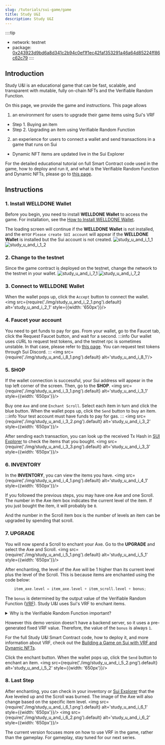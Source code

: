 ```yaml
---
slug: /tutorials/sui-game/game
title: Study U&I
description: Study U&I
---
```


::::tip
- network: testnet
- package: [0x243923d9bd6a8d341c2b94c0ef1f1ec42faf353291a46a64d85224ff86c62c79](https://suiexplorer.com/object/0x243923d9bd6a8d341c2b94c0ef1f1ec42faf353291a46a64d85224ff86c62c79?network=testnet)
::::


<UnityCanvas 
    loaderUrl = "/unity3d/study-u-i/build.loader.js"
    dataUrl = "/unity3d/study-u-i/build.data"
    frameworkUrl = "/unity3d/study-u-i/build.framework.js"
    codeUrl = "/unity3d/study-u-i/build.wasm"
/>

## Introduction
Study U&I is an educational game that can be fast, scalable, and transparent with mutable, fully on-chain NFTs and the Verifiable Random Function.

On this page, we provide the game and instructions. This page allows

1. an environment for users to upgrade their game items using Sui's VRF
- Step 1. Buying an item
- Step 2. Upgrading an item using Verifiable Random Function

2. an experience for users to connect a wallet and send transactions in a game that runs on Sui
- Dynamic NFT items are updated live in the Sui Explorer

For the detailed educational tutorial on full Smart Contract code used in the game, how to deploy and run it, and what is the Verifiable Random Function and Dynamic NFTs, please go to [this page](https://docs.welldonestudio.io/tutorials/sui-game/).

## Instructions
### 1. Install WELLDONE Wallet
Before you begin, you need to install **WELLDONE Wallet** to access the game. For installation, see the [How to Install WELLDONE Wallet](https://docs.welldonestudio.io/wallet/manual/how-to-install).

The loading screen will continue if the **WELLDONE Wallet** is not installed, and the error `Please create SUI account` will appear if the **WELLDONE Wallet** is installed but the Sui account is not created.
![study_u_and_i_1_1](https://github.com/welldonestudio/welldonestudio.github.io/assets/49579003/815f7bd4-e821-4a28-a739-57a5a1c5b6aa)
![study_u_and_i_1_2](https://github.com/welldonestudio/welldonestudio.github.io/assets/49579003/8a6fd136-7e8f-47f0-bcc9-26532d601b10)

### 2. Change to the testnet
Since the game contract is deployed on the testnet, change the network to the testnet in your wallet.
![study_u_and_i_7_1](https://github.com/welldonestudio/welldonestudio.github.io/assets/49579003/58d1c12a-5d75-481c-ad8b-66aa93785350)
![study_u_and_i_7_2](https://github.com/welldonestudio/welldonestudio.github.io/assets/49579003/00e871b7-4c62-4c80-a19e-4eef0be5ce6e)

### 3. Connect to WELLDONE Wallet
When the wallet pops up, click the `Accept` button to connect the wallet.
<img src={require('./img/study_u_and_i_2_1.png').default} alt='study_u_and_i_2_1' style={{width: '650px'}}/>

### 4. Faucet your account
You need to get funds to pay for gas. From your wallet, go to the Faucet tab, click the Request Faucet button, and wait for a second.
:::info
Our wallet uses cURL to request test tokens, and the testnet rpc is sometimes unstable. In that case, please refer to [this page](https://docs.sui.io/testnet/build/faucet). You can request test tokens through Sui Discord.
:::
<img src={require('./img/study_u_and_i_8_1.png').default} alt='study_u_and_i_8_1'/>

### 5. SHOP
If the wallet connection is successful, your Sui address will appear in the top left corner of the screen. Then, go to the **SHOP**.
<img src={require('./img/study_u_and_i_3_1.png').default} alt='study_u_and_i_3_1' style={{width: '650px'}}/>

Buy one `Axe` and one `Enchant Scroll`. Select each item in turn and click the blue button. When the wallet pops up, click the `Send` button to buy an item.
:::info
Your test account must have funds to pay for gas.
:::
<img src={require('./img/study_u_and_i_3_2.png').default} alt='study_u_and_i_3_2' style={{width: '650px'}}/>

After sending each transaction, you can look up the received Tx Hash in [SUI Explorer](https://suiexplorer.com/) to check the items that you bought.
<img src={require('./img/study_u_and_i_3_3.png').default} alt='study_u_and_i_3_3' style={{width: '650px'}}/>

### 6. INVENTORY
In the **INVENTORY**, you can view the items you have.
<img src={require('./img/study_u_and_i_4_1.png').default} alt='study_u_and_i_4_1' style={{width: '650px'}}/>

If you followed the previous steps, you may have one Axe and one Scroll. The number in the Axe item box indicates the current level of the item. If you just bought the item, it will probably be `0`. 

And the number in the Scroll item box is the number of levels an item can be upgraded by spending that scroll.

### 7. UPGRADE
You will now spend a Scroll to enchant your Axe. Go to the **UPGRADE** and select the Axe and Scroll. 
<img src={require('./img/study_u_and_i_5_1.png').default} alt='study_u_and_i_5_1' style={{width: '650px'}}/>

After enchanting, the level of the Axe will be 1 higher than its current level plus the level of the Scroll. This is because items are enchanted using the code below:

```rust
    item_axe.level = item_axe.level + item_scroll.level + bonus;
```

The `bonus` is determined by the output value of the Verifiable Random Function ([VRF](https://docs.sui.io/learn/cryptography/ecvrf)). Study U&I uses Sui's VRF to enchant items.

<details>
  <summary>Why is the Verifiable Random Function important?</summary>
  <div>
    <div>
    A Verifiable Random Function (VRF) enables the holder of a private key to generate a hashed value for the message, which can be verified by anyone possessing the corresponding public key to ensure the validity of the hash. Therefore, by using VRF users have the ability to verify the random value used in games. Moreover, it also allows users can provide an input seed for the game company to use when generating a random value, and users can always verify that the game company used that seed to generate the random. It is transparent.
    </div>
  </div>
</details>

However this demo version doesn't have a backend server, so it uses a pre-generated fixed VRF value. Therefore, the value of the `bonus` is always `1`.

For the full Study U&I Smart Contract code, how to deploy it, and more information about VRF, check out the [Building a Game on Sui with VRF and Dynamic NFTs](https://docs.welldonestudio.io/tutorials/sui-game/#smart-contract-update-item).

Click the enchant button. When the wallet pops up, click the `Send` button to enchant an item.
<img src={require('./img/study_u_and_i_5_2.png').default} alt='study_u_and_i_5_2' style={{width: '650px'}}/>

### 8. Last Step
After enchanting, you can check in your inventory or [Sui Explorer](https://suiexplorer.com/) that the Axe leveled up and the Scroll was burned. The image of the Axe will also change based on the specific item level.
<img src={require('./img/study_u_and_i_6_1.png').default} alt='study_u_and_i_6_1' style={{width: '650px'}}/>
<img src={require('./img/study_u_and_i_6_2.png').default} alt='study_u_and_i_6_2' style={{width: '650px'}}/>

The current version focuses more on how to use VRF in the game, rather than the gameplay. For gameplay, stay tuned for our next series.